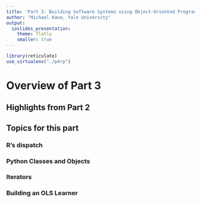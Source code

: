 ```yaml
---
title: 'Part 3: Building Software Systems using Object-Oriented Programming'
author: "Michael Kane, Yale University"
output: 
  ioslides_presentation:
    theme: flatly
    smaller: true
---
```


```r
library(reticulate)
use_virtualenv("./p4rp")
```

# Overview of Part 3 {.smaller}

## Highlights from Part 2


## Topics for this part

### R's dispatch

### Python Classes and Objects

### Iterators

### Building an OLS Learner

